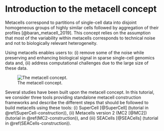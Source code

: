 # Introduction to the metacell concept{.unnumbered}

Metacells correspond to partitions of single-cell data into disjoint homogeneous groups of highly similar cells followed by aggregation of their profiles [@baran_metacell_2019]. 
This concept relies on the assumption that most of the variability within metacells corresponds to technical noise and not to biologically relevant heterogeneity. 

Using metacells enables users to: (i) remove some of the noise while preserving and enhancing biological signal in sparse single-cell genomics data and,
(ii) address computational challenges due to the large size of these data. 

![The metacell concept.](images/figure1.png)

Several studies have been built upon the metacell concept. In this tutorial, we consider three tools providing standalone metacell construction frameworks and
describe the different steps that should be followed to build metacells using these tools: 
(i) SuperCell [@SuperCell] (tutorial in \@ref(SuperCell-construction)), (ii) Metacells version 2 (MC2 [@MC2]) (tutorial in \@ref(MC2-construction)), and (iii) SEACells [@SEACells] (tutorial in \@ref(SEACells-construction)).
